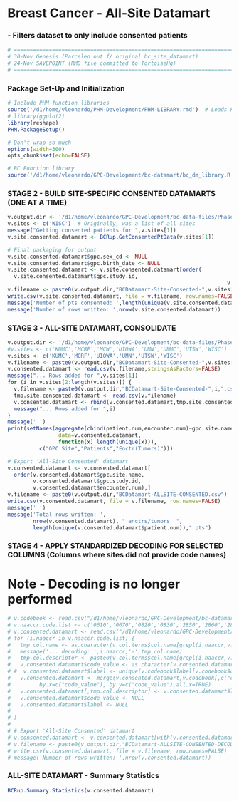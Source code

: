 # Breast Cancer - All-Site Datamart
###    - Filters dataset to only include consented patients
```r
# ============================================================================
# 30-Nov Genesis (Parceled out f/ original bc_site_datamart)
# 24-Nov SAVEPOINT (RMD file committed to TortoiseHg)
# ============================================================================
```

### Package Set-Up and Initialization 

```r

# Include PHM function libraries
source('/d1/home/vleonardo/PHM-Development/PHM-LIBRARY.rmd')  # Loads PHM functions
# library(ggplot2)
library(reshape)
PHM.PackageSetup()

# Don't wrap so much
options(width=300)
opts_chunk$set(echo=FALSE)

# BC Function library
source('/d1/home/vleonardo/GPC-Development/bc-datamart/bc_dm_library.R')  
```

### STAGE 2 - BUILD SITE-SPECIFIC CONSENTED DATAMARTS (ONE AT A TIME)

```r

v.output.dir <- '/d1/home/vleonardo/GPC-Development/bc-data-files/Phase1-DatamartOutput/'  
v.sites <- c('WISC')  # Originally, was a list of all sites
message("Getting consented patients for ",v.sites[1])
v.site.consented.datamart <- BCRup.GetConsentedPtData(v.sites[1])

# Final packaging for output
v.site.consented.datamart$gpc.sex_cd <- NULL
v.site.consented.datamart$gpc.birth_date <- NULL
v.site.consented.datamart <- v.site.consented.datamart[order(
  v.site.consented.datamart$gpc.study.id,
                                                                     v.site.consented.datamart$encounter.num),]
v.filename <- paste0(v.output.dir,"BCDatamart-Site-Consented-",v.sites[1],".csv")
write.csv(v.site.consented.datamart, file = v.filename, row.names=FALSE)
message('Number of pts consented: ',length(unique(v.site.consented.datamart$patient.num)))
message('Number of rows written: ',nrow(v.site.consented.datamart))

```

### STAGE 3 - ALL-SITE DATAMART, CONSOLIDATE 

```r

v.output.dir <- '/d1/home/vleonardo/GPC-Development/bc-data-files/Phase1-DatamartOutput/'  
#v.sites <- c('KUMC','MCRF','MCW','UIOWA','UMN','UNMC','UTSW','WISC')
v.sites <- c('KUMC','MCRF','UIOWA','UMN','UTSW','WISC')
v.filename <- paste0(v.output.dir,"BCDatamart-Site-Consented-",v.sites[1],".csv")
v.consented.datamart <- read.csv(v.filename,stringsAsFactors=FALSE)
message("... Rows added for ",v.sites[1])
for (i in v.sites[2:length(v.sites)]) {
  v.filename <- paste0(v.output.dir,"BCDatamart-Site-Consented-",i,".csv")
  tmp.site.consented.datamart <- read.csv(v.filename) 
  v.consented.datamart <- rbind(v.consented.datamart,tmp.site.consented.datamart)
  message("... Rows added for ",i)
}
message(' ')
print(setNames(aggregate(cbind(patient.num,encounter.num)~gpc.site.name,
                data=v.consented.datamart,
                function(x) length(unique(x))),
          c("GPC Site","Patients","Enctr(Tumors)")))

# Export 'All-Site Consented' datamart
v.consented.datamart <- v.consented.datamart[
  order(v.consented.datamart$gpc.site.name,
        v.consented.datamart$gpc.study.id,
        v.consented.datamart$encounter.num),]
v.filename <- paste0(v.output.dir,"BCDatamart-ALLSITE-CONSENTED.csv")
write.csv(v.consented.datamart, file = v.filename, row.names=FALSE)
message(' ')
message('Total rows written: ',
        nrow(v.consented.datamart), " enctrs/tumors  ",
        length(unique(v.consented.datamart$patient.num))," pts")

```

### STAGE 4 - APPLY STANDARDIZED DECODING FOR SELECTED COLUMNS (Columns where sites did not provide code names)
# Note - Decoding is no longer performed
```r
# v.codebook <- read.csv("/d1/home/vleonardo/GPC-Development/bc-datamart/i2b2 codebook-decoded-subset.csv",stringsAsFactors=FALSE)
# v.naaccr.code.list <- c('0610','0670','0820','0830','2850','2860','2869','2876','2877','2880','2890','2940','3000','3020','3400','3430')
# v.consented.datamart <- read.csv("/d1/home/vleonardo/GPC-Development/bc-data-files/Phase1-DatamartOutput/BCDatamart-ALLSITE-CONSENTED.csv",stringsAsFactors=FALSE)
# for (i.naaccr in v.naaccr.code.list) { 
#   tmp.col.name <- as.character(v.col.terms$col.name[grepl(i.naaccr,v.col.terms$col.name)])
#   message('... decoding: ',i.naaccr,'-',tmp.col.name)
#   tmp.col.descriptor <- paste0(v.col.terms$col.name[grepl(i.naaccr,v.col.terms$col.name)],'.Descriptor')
#   v.consented.datamart$code_value <- as.character(v.consented.datamart[,tmp.col.name])
# #  v.consented.datamart$label <- unique(v.codebook$label[v.codebook$code_value==v.consented.datamart$code_value])
#   v.consented.datamart <- merge(v.consented.datamart,v.codebook[,c("code_value","label")],
#         by.x=c("code_value"), by.y=c("code_value"),all.x=TRUE)
#   v.consented.datamart[,tmp.col.descriptor] <- v.consented.datamart$label
#   v.consented.datamart$code_value <- NULL
#   v.consented.datamart$label <- NULL
# 
# }
# 
# # Export 'All-Site Consented' datamart
# v.consented.datamart <- v.consented.datamart[with(v.consented.datamart,order(gpc.site.name,gpc.study.id, encounter.num)),]
# v.filename <- paste0(v.output.dir,"BCDatamart-ALLSITE-CONSENTED-DECODED.csv")
# write.csv(v.consented.datamart, file = v.filename, row.names=FALSE)
# message('Number of rows written: ',nrow(v.consented.datamart))

```

### ALL-SITE DATAMART - Summary Statistics

``` r
BCRup.Summary.Statistics(v.consented.datamart)
```
